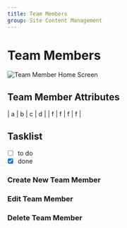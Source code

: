 ```yaml
---
title: Team Members
group: Site Content Management
---
```


# Team Members

![Team Member Home Screen](/img/tm.png)

## Team Member Attributes
| a | b  |  c |  d  |
| f | f | f | f |
## Tasklist

* [ ] to do
* [x] done

### Create New Team Member

### Edit Team Member

### Delete Team Member
